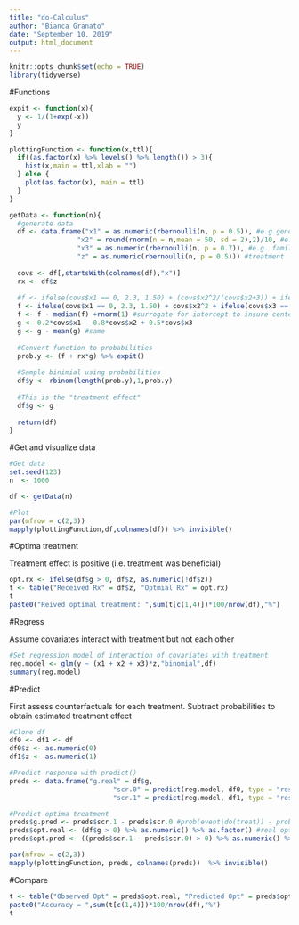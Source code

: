---
title: "do-Calculus"
author: "Bianca Granato"
date: "September 10, 2019"
output: html_document
---

```{r setup, include=FALSE}
knitr::opts_chunk$set(echo = TRUE)
library(tidyverse)

```

#Functions

```{r}
expit <- function(x){
  y <- 1/(1+exp(-x))
  y
}

plottingFunction <- function(x,ttl){
  if((as.factor(x) %>% levels() %>% length()) > 3){
    hist(x,main = ttl,xlab = "")
  } else {
    plot(as.factor(x), main = ttl)
  }
}

getData <- function(n){
  #generate data
  df <- data.frame("x1" = as.numeric(rbernoulli(n, p = 0.5)), #e.g gender
                 "x2" = round(rnorm(n = n,mean = 50, sd = 2),2)/10, #e.g. age
                 "x3" = as.numeric(rbernoulli(n, p = 0.7)), #e.g. family history
                 "z" = as.numeric(rbernoulli(n, p = 0.5))) #treatment
  
  covs <- df[,startsWith(colnames(df),"x")]
  rx <- df$z
  
  #f <- ifelse(covs$x1 == 0, 2.3, 1.50) + (covs$x2^2/(covs$x2+3)) + ifelse(covs$x3 == 1, 1.78, 0)
  f <- ifelse(covs$x1 == 0, 2.3, 1.50) + covs$x2^2 + ifelse(covs$x3 == 1, 1.78, 0)
  f <- f - median(f) +rnorm(1) #surrogate for intercept to insure centered to zero
  g <- 0.2*covs$x1 - 0.8*covs$x2 + 0.5*covs$x3
  g <- g - mean(g) #same
  
  #Convert function to probabilities
  prob.y <- (f + rx*g) %>% expit()
  
  #Sample binimial using probabilities
  df$y <- rbinom(length(prob.y),1,prob.y)
  
  #This is the "treatment effect"
  df$g <- g
  
  return(df)
}
```

#Get and visualize data

```{r}
#Get data
set.seed(123)
n  <- 1000

df <- getData(n)

#Plot
par(mfrow = c(2,3))
mapply(plottingFunction,df,colnames(df)) %>% invisible()
```

#Optima treatment

Treatment effect is positive (i.e. treatment was beneficial)

```{r}
opt.rx <- ifelse(df$g > 0, df$z, as.numeric(!df$z))
t <- table("Received Rx" = df$z, "Optmial Rx" = opt.rx)
t
paste0("Reived optimal treatment: ",sum(t[c(1,4)])*100/nrow(df),"%")
```


#Regress

Assume covariates interact with treatment but not each other

```{r}
#Set regression model of interaction of covariates with treatment
reg.model <- glm(y ~ (x1 + x2 + x3)*z,"binomial",df)
summary(reg.model)
```

#Predict

First assess counterfactuals for each treatment. Subtract probabilities to obtain estimated treatment effect

```{r}
#Clone df
df0 <- df1 <- df
df0$z <- as.numeric(0)
df1$z <- as.numeric(1)

#Predict response with predict()
preds <- data.frame("g.real" = df$g,
                          "scr.0" = predict(reg.model, df0, type = "response"), #prob of event under do(placebo)
                          "scr.1" = predict(reg.model, df1, type = "response")) #prob of event under do(treat)

#Predict optima treatment
preds$g.pred <- preds$scr.1 - preds$scr.0 #prob(event|do(treat)) - prob(event|do(placebo))
preds$opt.real <- (df$g > 0) %>% as.numeric() %>% as.factor() #real optimal treatment
preds$opt.pred <- ((preds$scr.1 - preds$scr.0) > 0) %>% as.numeric() %>% as.factor() #predicted optimal treatment

par(mfrow = c(2,3))
mapply(plottingFunction, preds, colnames(preds))  %>% invisible()
```

#Compare

```{r}
t <- table("Observed Opt" = preds$opt.real, "Predicted Opt" = preds$opt.pred)
paste0("Accuracy = ",sum(t[c(1,4)])*100/nrow(df),"%")
t
```



